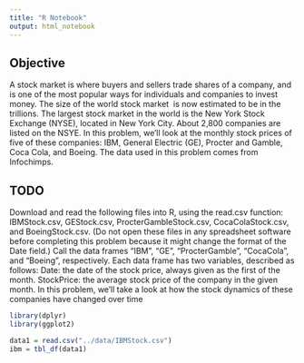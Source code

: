 ```yaml
---
title: "R Notebook"
output: html_notebook
---
```


## Objective

A stock market is where buyers and sellers trade shares of a company, and is one of the most popular ways for individuals and companies to invest money. The size of the world stock market  is now estimated to be in the trillions. The largest stock market in the world is the New York Stock Exchange (NYSE), located in New York City. About 2,800 companies are listed on the NSYE. In this problem, we'll look at the monthly stock prices of five of these companies: IBM, General Electric (GE), Procter and Gamble, Coca Cola, and Boeing. The data used in this problem comes from Infochimps.

## TODO

Download and read the following files into R, using the read.csv function: IBMStock.csv, GEStock.csv, ProcterGambleStock.csv, CocaColaStock.csv, and BoeingStock.csv. (Do not open these files in any spreadsheet software before completing this problem because it might change the format of the Date field.)
Call the data frames "IBM", "GE", "ProcterGamble", "CocaCola", and "Boeing", respectively. Each data frame has two variables, described as follows:
Date: the date of the stock price, always given as the first of the month. StockPrice: the average stock price of the company in the given month.
In this problem, we'll take a look at how the stock dynamics of these companies have changed over time

```r
library(dplyr)
library(ggplot2)
```


```r
data1 = read.csv("../data/IBMStock.csv")
ibm = tbl_df(data1)
```

